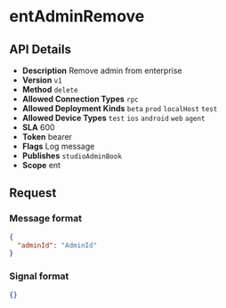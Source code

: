 # entAdminRemove

## API Details

- **Description** Remove admin from enterprise
- **Version** `v1`
- **Method** `delete`
- **Allowed Connection Types** `rpc` 
- **Allowed Deployment Kinds** `beta` `prod` `localHost` `test` 
- **Allowed Device Types** `test` `ios` `android` `web` `agent` 
- **SLA** 600
- **Token** bearer
- **Flags** Log message
- **Publishes** `studioAdminBook` 
- **Scope** ent


## Request

### Message format

```json
{
  "adminId": "AdminId"
}
```

### Signal format

```json
{}
```

